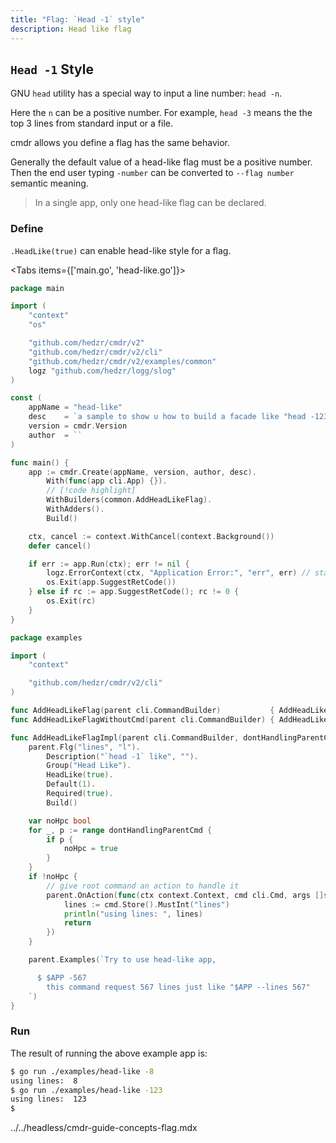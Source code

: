 ```yaml
---
title: "Flag: `Head -1` style"
description: Head like flag
---
```


## `Head -1` Style

GNU `head` utility has a special way to input a line number: `head -n`.

Here the `n` can be a positive number.
For example, `head -3` means the the top 3 lines from standard input or a file.

cmdr allows you define a flag has the same behavior.

Generally the default value of a head-like flag must be a positive number. Then the end user typing `-number` can be converted to `--flag number` semantic meaning.

> In a single app, only one head-like flag can be declared.

### Define

`.HeadLike(true)` can enable head-like style for a flag.

<Tabs items={['main.go', 'head-like.go']}>

<Tab key="main.go">

```go title=main.go
package main

import (
	"context"
	"os"

	"github.com/hedzr/cmdr/v2"
	"github.com/hedzr/cmdr/v2/cli"
	"github.com/hedzr/cmdr/v2/examples/common"
	logz "github.com/hedzr/logg/slog"
)

const (
	appName = "head-like"
	desc    = `a sample to show u how to build a facade like "head -123".`
	version = cmdr.Version
	author  = ``
)

func main() {
	app := cmdr.Create(appName, version, author, desc).
		With(func(app cli.App) {}).
		// [!code highlight]
		WithBuilders(common.AddHeadLikeFlag).
		WithAdders().
		Build()

	ctx, cancel := context.WithCancel(context.Background())
	defer cancel()

	if err := app.Run(ctx); err != nil {
		logz.ErrorContext(ctx, "Application Error:", "err", err) // stacktrace if in debug mode/build
		os.Exit(app.SuggestRetCode())
	} else if rc := app.SuggestRetCode(); rc != 0 {
		os.Exit(rc)
	}
}
```

</Tab>

<Tab key="head-like.go">

```go title=head-like.go
package examples

import (
	"context"

	"github.com/hedzr/cmdr/v2/cli"
)

func AddHeadLikeFlag(parent cli.CommandBuilder)           { AddHeadLikeFlagImpl(parent) }
func AddHeadLikeFlagWithoutCmd(parent cli.CommandBuilder) { AddHeadLikeFlagImpl(parent, true) }

func AddHeadLikeFlagImpl(parent cli.CommandBuilder, dontHandlingParentCmd ...bool) { //nolint:revive
	parent.Flg("lines", "l").
		Description("`head -1` like", "").
		Group("Head Like").
		HeadLike(true).
		Default(1).
		Required(true).
		Build()

	var noHpc bool
	for _, p := range dontHandlingParentCmd {
		if p {
			noHpc = true
		}
	}
	if !noHpc {
		// give root command an action to handle it
		parent.OnAction(func(ctx context.Context, cmd cli.Cmd, args []string) (err error) {
			lines := cmd.Store().MustInt("lines")
			println("using lines: ", lines)
			return
		})
	}

	parent.Examples(`Try to use head-like app,

	  $ $APP -567
	    this command request 567 lines just like "$APP --lines 567"
	`)
}
```

</Tab>
</Tabs>

### Run

The result of running the above example app is:

```bash
$ go run ./examples/head-like -8
using lines:  8
$ go run ./examples/head-like -123
using lines:  123
$
```

<include>../../headless/cmdr-guide-concepts-flag.mdx</include>
